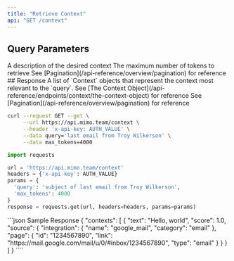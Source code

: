 ```yaml
---
title: "Retrieve Context"
api: "GET /context"
---
```


## Query Parameters

<ParamField query="query" type="string" required>
  A description of the desired context
</ParamField>
<ParamField query="max_tokens" type="integer" default="2000">
  The maximum number of tokens to retrieve
</ParamField>
<ParamField query="next_token" type="string">
  See [Pagination](/api-reference/overview/pagination) for reference
</ParamField>
## Response
<ResponseField name="contexts" type="Context[]" required>
  A list of `Context` objects that represent the context most relevant to the `query`. See [The Context Object](/api-reference/endpoints/context/the-context-object) for reference
</ResponseField>
<ResponseField name="next_token" type="string">
  See [Pagination](/api-reference/overview/pagination) for reference
</ResponseField>
<RequestExample>

```bash cURL
curl --request GET --get \
     --url https://api.mimo.team/context \
     --header 'x-api-key: AUTH_VALUE' \
     --data query='last email from Troy Wilkerson' \
     --data max_tokens=4000
```

```python Python
import requests

url = 'https://api.mimo.team/context'
headers = {'x-api-key': AUTH_VALUE}
params = {
  'query': 'subject of last email from Troy Wilkerson',
  'max_tokens': 4000
}
response = requests.get(url, headers=headers, params=params)

```

</RequestExample>
<ResponseExample>
```json Sample Response
{
  "contexts": [
    {
      "text": "Hello, world",
      "score": 1.0,
      "source": {
        "integration": {
        "name": "google_mail",
        "category": "email"
        },
        "page": {
          "id": "1234567890",
          "link": "https://mail.google.com/mail/u/0/#inbox/1234567890",
          "type": "email"
        }
      }
    }
  ]
}
````

</ResponseExample>

